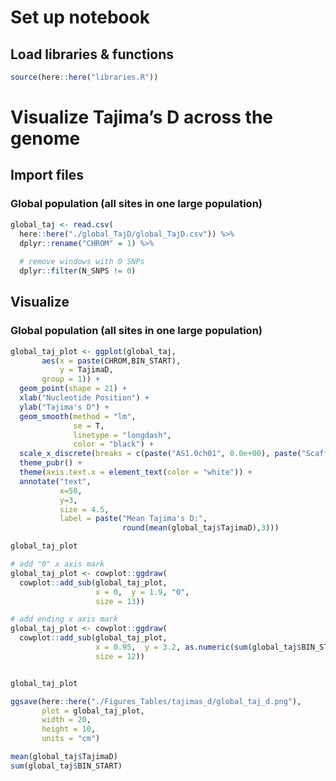 # Set up notebook
## Load libraries & functions
```r
source(here::here("libraries.R"))
```

# Visualize Tajima's D across the genome
## Import files
### Global population (all sites in one large population)
```r
global_taj <- read.csv(
  here::here("./global_TajD/global_TajD.csv")) %>%
  dplyr::rename("CHROM" = 1) %>%
  
  # remove windows with 0 SNPs
  dplyr::filter(N_SNPS != 0) 

```

## Visualize
### Global population (all sites in one large population)
```r
global_taj_plot <- ggplot(global_taj,
       aes(x = paste(CHROM,BIN_START),
           y = TajimaD,
       group = 1)) +
  geom_point(shape = 21) +
  xlab("Nucleotide Position") +
  ylab("Tajima's D") +
  geom_smooth(method = "lm", 
              se = T,
              linetype = "longdash",
              color = "black") +
  scale_x_discrete(breaks = c(paste("AS1.0ch01", 0.0e+00), paste("Scaff685",0.0e+00))) +
  theme_pubr() +
  theme(axis.text.x = element_text(color = "white")) +
  annotate("text",
           x=50, 
           y=3,
           size = 4.5,
           label = paste("Mean Tajima's D:",
                         round(mean(global_taj$TajimaD),3)))

global_taj_plot

# add "0" x axis mark
global_taj_plot <- cowplot::ggdraw(
  cowplot::add_sub(global_taj_plot, 
                   x = 0,  y = 1.9, "0",
                   size = 13))

# add ending x axis mark
global_taj_plot <- cowplot::ggdraw(
  cowplot::add_sub(global_taj_plot, 
                   x = 0.95,  y = 3.2, as.numeric(sum(global_taj$BIN_START)),
                   size = 12))


global_taj_plot

ggsave(here::here("./Figures_Tables/tajimas_d/global_taj_d.png"), 
       plot = global_taj_plot,
       width = 20,
       height = 10,
       units = "cm")

mean(global_taj$TajimaD)
sum(global_taj$BIN_START) 
```

